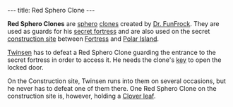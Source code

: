 ---
title: Red Sphero Clone
---

{{twinsunica import}}{{Infobox Enemy
 |image=Redsphero.gif
 |race=sphero
 |gender=
 |size=small
 |lba1=aye, all clones are
 |lba2=
 |alignment=funfrock
 |occupation=
 |requires=red
 |melee=
 |ranged=
 |magic=
 |explosive=
 |range=Wide
 |speed=Slow
 |damage=High
 |rate=high
 |reaction=Spins round on spot
 |recovery=Medium
}}

'''Red Sphero Clones''' are [[sphero]] [[clone]]s created by [[Dr. FunFrock]]. They are used as guards for his [[FunFrock's Secret Fortress|secret fortress]] and are also used on the secret [[construction site]] between [[Fortress Island|Fortress]] and [[Polar Island]].

[[Twinsen]] has to defeat a Red Sphero Clone guarding the entrance to the secret fortress in order to access it. He needs the clone's [[key]] to open the locked door.

On the Construction site, Twinsen runs into them on several occasions, but he never has to defeat one of them there. One Red Sphero Clone on the construction site is, however, holding a [[Clover leaf]].

<!-- remove these category links when they're all automated by categorizers...
[[Category: Clones]]
[[Category: Red enemies]]
[[Category: Small characters]]
[[Category: FunFrock's army]]
[[Category: Spheroes]] -->